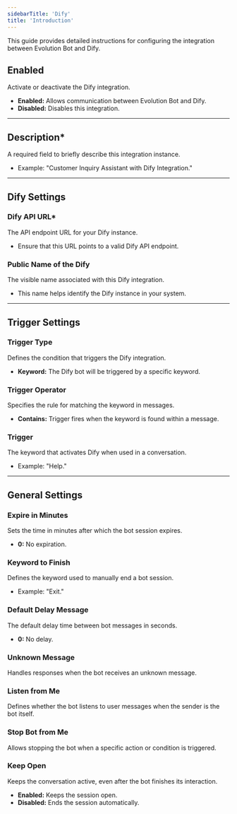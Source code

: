 ```yaml
---
sidebarTitle: 'Dify'
title: 'Introduction'
---
```


This guide provides detailed instructions for configuring the integration between Evolution Bot and Dify.

## **Enabled**  
Activate or deactivate the Dify integration.  
- **Enabled:** Allows communication between Evolution Bot and Dify.  
- **Disabled:** Disables this integration.  

---

## **Description***  
A required field to briefly describe this integration instance.  
- Example: "Customer Inquiry Assistant with Dify Integration."  

---

## **Dify Settings**  

### **Dify API URL***  
The API endpoint URL for your Dify instance.  
- Ensure that this URL points to a valid Dify API endpoint.  

### **Public Name of the Dify**  
The visible name associated with this Dify integration.  
- This name helps identify the Dify instance in your system.  

---

## **Trigger Settings**  

### **Trigger Type**  
Defines the condition that triggers the Dify integration.  
- **Keyword:** The Dify bot will be triggered by a specific keyword.  

### **Trigger Operator**  
Specifies the rule for matching the keyword in messages.  
- **Contains:** Trigger fires when the keyword is found within a message.  

### **Trigger**  
The keyword that activates Dify when used in a conversation.  
- Example: "Help."  

---

## **General Settings**  

### **Expire in Minutes**  
Sets the time in minutes after which the bot session expires.  
- **0:** No expiration.  

### **Keyword to Finish**  
Defines the keyword used to manually end a bot session.  
- Example: "Exit."  

### **Default Delay Message**  
The default delay time between bot messages in seconds.  
- **0:** No delay.  

### **Unknown Message**  
Handles responses when the bot receives an unknown message.  

### **Listen from Me**  
Defines whether the bot listens to user messages when the sender is the bot itself.  

### **Stop Bot from Me**  
Allows stopping the bot when a specific action or condition is triggered.  

### **Keep Open**  
Keeps the conversation active, even after the bot finishes its interaction.  
- **Enabled:** Keeps the session open.  
- **Disabled:** Ends the session automatically. 

